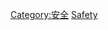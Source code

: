 <!--'''Transportation safety''' is concerned with the protection of life and property through regulation, management and technology development of all forms of transportation.-->

<!--==See also==
[[:Category:Safety_organizations|Category:Safety organizations]]-->
{{Commonscat|Transport safety}}

[[Category:安全|Category:安全]]
[[Category:交通|Safety]]
